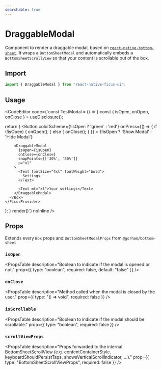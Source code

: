 ```yaml
---
searchable: true
---
```



# DraggableModal

Component to render a draggable modal, based on [`react-native-bottom-sheet`](https://github.com/gorhom/react-native-bottom-sheet).
It wraps a `BottomSheetModal` and automatically embeds a `BottomSheetScrollView` so that your content is scrollable out of the box.

## Import

```js
import { DraggableModal } from "react-native-ficus-ui";
```

## Usage

<CodeEditor code={`const TestModal = () => {
  const { isOpen, onOpen, onClose } = useDisclosure();

  return (
    <FicusProvider>
      <Box h={500} bg="gray.50" p="xl">
        <Button
          colorScheme={!isOpen ? 'green' : 'red'}
          onPress={() => {
            if (!isOpen) {
              onOpen();
            } else {
              onClose();
            }
          }}
        >
          {!isOpen ? 'Show Modal' : 'Hide Modal'}
        </Button>

        <DraggableModal
          isOpen={isOpen}
          onClose={onClose}
          snapPoints={['30%', '80%']}
          p="xl"
        >
          <Text fontSize="4xl" fontWeight="bold">
            Settings
          </Text>

          <Text mt="xl">Your settings</Text>
        </DraggableModal>
      </Box>
    </FicusProvider>
  );
}
render(<TestModal />)`} noInline />

## Props

Extends every `Box` props and `BottomSheetModalProps` from `@gorhom/bottom-sheet`


### `isOpen`
<PropsTable
  description="Boolean to indicate if the modal is opened or not."
  prop={{ type: "boolean", required: false, default: "false" }}
/>

### `onClose`
<PropsTable
  description="Method called when the modal is closed by the user."
  prop={{ type: "() => void", required: false }}
/>

### `isScrollable`

<PropsTable
description="Boolean to indicate if the modal should be scrollable."
prop={{ type: "boolean", required: false }}
/>

### `scrollViewProps`

<PropsTable
description="Props forwarded to the internal BottomSheetScrollView (e.g. contentContainerStyle, keyboardShouldPersistTaps, showsVerticalScrollIndicator, ...)."
prop={{ type: "BottomSheetScrollViewProps", required: false }}
/>
